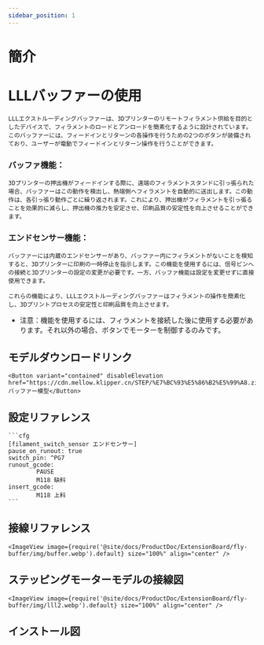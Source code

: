 ```yaml
---
sidebar_position: 1
---
```


# 簡介

# LLLバッファーの使用

    LLLエクストルーディングバッファーは、3Dプリンターのリモートフィラメント供給を目的としたデバイスで、フィラメントのロードとアンロードを簡素化するように設計されています。このバッファーには、フィードインとリターンの各操作を行うための2つのボタンが装備されており、ユーザーが電動でフィードインとリターン操作を行うことができます。

### バッファ機能：

    3Dプリンターの押出機がフィードインする際に、遠端のフィラメントスタンドに引っ張られた場合、バッファーはこの動作を検出し、熱端側へフィラメントを自動的に送出します。この動作は、各引っ張り動作ごとに繰り返されます。これにより、押出機がフィラメントを引っ張ることを効果的に減らし、押出機の推力を安定させ、印刷品質の安定性を向上させることができます。

### エンドセンサー機能：

    バッファーには内蔵のエンドセンサーがあり、バッファー内にフィラメントがないことを検知すると、3Dプリンターに印刷の一時停止を指示します。この機能を使用するには、信号ピンへの接続と3Dプリンターの設定の変更が必要です。一方、バッファ機能は設定を変更せずに直接使用できます。

    これらの機能により、LLLエクストルーディングバッファーはフィラメントの操作を簡素化し、3Dプリントプロセスの安定性と印刷品質を向上させます。

* 注意：機能を使用するには、フィラメントを接続した後に使用する必要があります。それ以外の場合、ボタンでモーターを制御するのみです。

## モデルダウンロードリンク

    <Button variant="contained" disableElevation href="https://cdn.mellow.klipper.cn/STEP/%E7%BC%93%E5%86%B2%E5%99%A8.zip">バッファー模型</Button>


## 設定リファレンス

    ```cfg
    [filament_switch_sensor エンドセンサー]
    pause_on_runout: true
    switch_pin: ^PG7
    runout_gcode:
            PAUSE
            M118 缺料
    insert_gcode:
            M118 上料
    ```

## 接線リファレンス

    <ImageView image={require('@site/docs/ProductDoc/ExtensionBoard/fly-buffer/img/buffer.webp').default} size="100%" align="center" />

## ステッピングモーターモデルの接線図

    <ImageView image={require('@site/docs/ProductDoc/ExtensionBoard/fly-buffer/img/lll2.webp').default} size="100%" align="center" />

## インストール図

<PdfView file="https://cdn.mellow.klipper.cn/SCH-PDF/buffer.pdf"/>